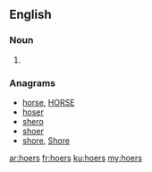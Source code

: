 ==English==

===Noun===
{{head|en}}

# {{plural of|hoer}}

===Anagrams===
* [[horse#English|horse]], [[HORSE#English|HORSE]]
* [[hoser#English|hoser]]
* [[shero#English|shero]]
* [[shoer#English|shoer]]
* [[shore#English|shore]], [[Shore#English|Shore]]

[[ar:hoers]]
[[fr:hoers]]
[[ku:hoers]]
[[my:hoers]]